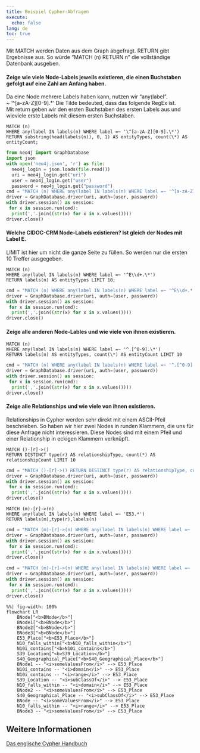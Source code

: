 ```yaml
---
title: Beispiel Cypher-Abfragen
execute:
  echo: false
lang: de
toc: true
---
```


Mit MATCH werden Daten aus dem Graph abgefragt.
RETURN gibt Ergebnisse aus. So würde "MATCH (n) RETURN n" die vollständige Datenbank ausgeben.

#### Zeige wie viele Node-Labels jeweils existieren, die einen Buchstaben gefolgt auf eine Zahl am Anfang haben.
Da eine Node mehrere Labels haben kann, nutzen wir "any(label".  
\~ '\^[a-zA-Z][0-9].\*' Die Tilde bedeuted, dass das folgende RegEx ist.  
Mit return geben wir den ersten Buchstaben des ersten Labels aus und wieviele erste Labels mit diesem ersten Buchstaben.

```cypher
MATCH (n)  
WHERE any(label IN labels(n) WHERE label =~ '\^[a-zA-Z][0-9].\*')  
RETURN substring(head(labels(n)), 0, 1) AS entityTypes, count(\*) AS entityCount;
```

```python
from neo4j import GraphDatabase
import json
with open('neo4j.json', 'r') as file:
  neo4j_login = json.loads(file.read())
  uri = neo4j_login.get("uri")
  user = neo4j_login.get("user")
  password = neo4j_login.get("password")
cmd = "MATCH (n) WHERE any(label IN labels(n) WHERE label =~ '^[a-zA-Z][0-9].*') RETURN substring(head(labels(n)), 0, 1) AS entityTypes, count(*) AS entityCount;"
driver = GraphDatabase.driver(uri, auth=(user, password))
with driver.session() as session:
 for x in session.run(cmd):
  print(','.join((str(x) for x in x.values())))
driver.close()
```

#### Welche CIDOC-CRM Node-Labels existieren? Ist gleich der Nodes mit Label E.
LIMIT ist hier um nicht die ganze Seite zu füllen. So werden nur die ersten 10 Treffer ausgegeben.

```cypher
MATCH (n)  
WHERE any(label IN labels(n) WHERE label =~ '^E\\d+.\*')  
RETURN labels(n) AS entityTypes LIMIT 10;
```

```python
cmd = "MATCH (n) WHERE any(label IN labels(n) WHERE label =~ '^E\\d+.*') RETURN labels(n) AS entityTypes LIMIT 10;"
driver = GraphDatabase.driver(uri, auth=(user, password))
with driver.session() as session:
 for x in session.run(cmd):
  print(','.join((str(x) for x in x.values())))
driver.close()
```

#### Zeige alle anderen Node-Lables und wie viele von ihnen existieren.

```cypher
MATCH (n)  
WHERE any(label IN labels(n) WHERE label =~ '^.[^0-9].\*')  
RETURN labels(n) AS entityTypes, count(\*) AS entityCount LIMIT 10
```

```python
cmd = "MATCH (n) WHERE any(label IN labels(n) WHERE label =~ '^.[^0-9].*') RETURN labels(n) AS entityTypes, count(*) AS entityCount LIMIT 10;"
driver = GraphDatabase.driver(uri, auth=(user, password))
with driver.session() as session:
 for x in session.run(cmd):
  print(','.join((str(x) for x in x.values())))
driver.close()
```


#### Zeige alle Relationships und wie viele von ihnen existieren.
Relationships in Cypher werden sehr direkt mit einem ASCII-Pfeil beschrieben. So haben wir hier zwei Nodes in runden Klammern, die uns für diese Anfrage nicht interessieren. Diese Nodes sind mit einem Pfeil und einer Relationship in eckigen Klammern verknüpft.

```cypher
MATCH ()-[r]->()  
RETURN DISTINCT type(r) AS relationshipType, count(*) AS relationshipCount LIMIT 10
```

```python
cmd = "MATCH ()-[r]->() RETURN DISTINCT type(r) AS relationshipType, count(*) AS relationshipCount LIMIT 10;"
driver = GraphDatabase.driver(uri, auth=(user, password))
with driver.session() as session:
 for x in session.run(cmd):
  print(','.join((str(x) for x in x.values())))
driver.close()
```

```cypher
MATCH (m)-[r]->(n) 
WHERE any(label IN labels(n) WHERE label =~ 'E53.*') 
RETURN labels(m),type(r),labels(n)
```

```python
cmd = "MATCH (m)-[r]->(n) WHERE any(label IN labels(n) WHERE label =~ 'E53.*') RETURN labels(m),type(r),labels(n);"
driver = GraphDatabase.driver(uri, auth=(user, password))
with driver.session() as session:
 for x in session.run(cmd):
  print(','.join((str(x) for x in x.values())))
driver.close()
```

```python
cmd = "MATCH (m)-[r]->(n) WHERE any(label IN labels(n) WHERE label =~ 'E53.*') RETURN m,r,n;"
driver = GraphDatabase.driver(uri, auth=(user, password))
with driver.session() as session:
 for x in session.run(cmd):
  print(','.join((str(x) for x in x.values())))
driver.close()
```

```mermaid
%%| fig-width: 100%
flowchart LR
    BNode["<b>BNode</b>"]
    BNode1["<b>BNode</b>"]
    BNode2["<b>BNode</b>"]
    BNode3["<b>BNode</b>"]
    E53_Place["<b>E53_Place</b>"]
    N10_falls_within["<b>N10_falls_within</b>"]
    N10i_contains["<b>N10i_contains</b>"]
    S39_Location["<b>S39_Location</b>"]
    S40_Geographical_Place["<b>S40_Geographical_Place</b>"]
    BNode1 -- "<i>someValuesFrom</i>" --> E53_Place
    N10i_contains -- "<i>domain</i>" --> E53_Place
    N10i_contains -- "<i>range</i>" --> E53_Place
    S39_Location -- "<i>subClassOf</i>" --> E53_Place
    N10_falls_within -- "<i>domain</i>" --> E53_Place
    BNode2 -- "<i>someValuesFrom</i>" --> E53_Place
    S40_Geographical_Place -- "<i>subClassOf</i>" --> E53_Place
    BNode -- "<i>someValuesFrom</i>" --> E53_Place
    N10_falls_within -- "<i>range</i>" --> E53_Place
    BNode3 -- "<i>someValuesFrom</i>" --> E53_Place
```

## Weitere Informationen

[Das englische Cypher Handbuch](https://neo4j.com/docs/cypher-manual/current/)  
